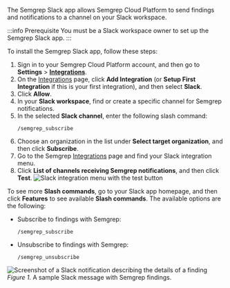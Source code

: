 The Semgrep Slack app allows Semgrep Cloud Platform to send findings and notifications to a channel on your Slack workspace.

:::info Prerequisite
You must be a Slack workspace owner to set up the Semgrep Slack app. 
:::

To install the Semgrep Slack app, follow these steps:

1. Sign in to your Semgrep Cloud Platform account, and then go to **Settings** > **[Integrations](https://semgrep.dev/orgs/-/settings/integrations)**.
1. On the [Integrations](https://semgrep.dev/orgs/-/settings/integrations) page, click **Add Integration** (or **Setup First Integration** if this is your first integration), and then select **Slack**.
1. Click **Allow**.
1. In your **Slack workspace**, find or create a specific channel for Semgrep notifications.
1. In the selected **Slack channel**, enter the following slash command:
    ```
    /semgrep_subscribe
    ```
1. Choose an organization in the list under **Select target organization**, and then click **Subscribe**.
1. Go to the Semgrep [Integrations](https://semgrep.dev/orgs/-/settings/integrations) page and find your Slack integration menu.
1. Click **List of channels receiving Semgrep notifications**, and then click **Test**.
    ![Slack integration menu with the **test** button](/img/integrate-slack-test.png)

To see more **Slash commands**, go to your Slack app homepage, and then click **Features** to see available **Slash commands**. The available options are the following:

* Subscribe to findings with Semgrep:
    ```
    /semgrep_subscribe
    ```
* Unsubscribe to findings with Semgrep:
    ```
    /semgrep_unsubscribe
    ```

![Screenshot of a Slack notification describing the details of a finding](/img/slack-notification.png#bordered)
*Figure 1.* A sample Slack message with Semgrep findings.

<!-- This module is imported into notifications.md.  -->
